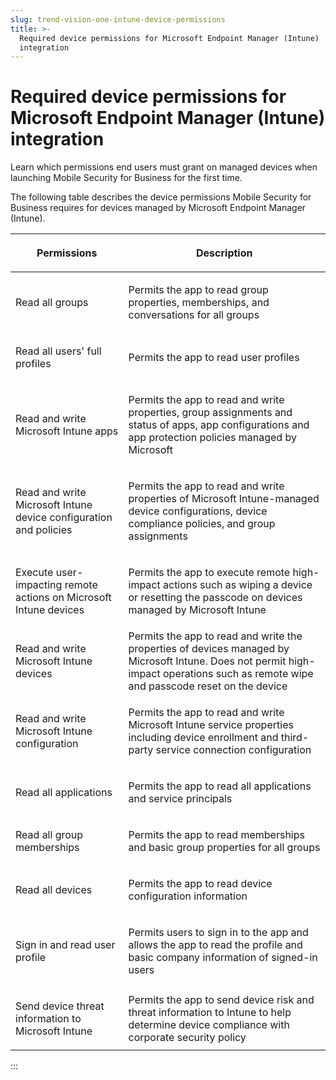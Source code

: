 ```yaml
---
slug: trend-vision-one-intune-device-permissions
title: >-
  Required device permissions for Microsoft Endpoint Manager (Intune)
  integration
---
```

# Required device permissions for Microsoft Endpoint Manager (Intune) integration

Learn which permissions end users must grant on managed devices when launching Mobile Security for Business for the first time.

The following table describes the device permissions Mobile Security for Business requires for devices managed by Microsoft Endpoint Manager (Intune).

<table>
<thead>
<tr>
<th><p><strong>Permissions</strong></p></th>
<th><p>Description</p></th>
</tr>
</thead>
<tbody>
<tr>
<td><p>Read all groups</p></td>
<td><p>Permits the app to read group properties, memberships, and conversations for all groups</p></td>
</tr>
<tr>
<td><p>Read all users' full profiles</p></td>
<td><p>Permits the app to read user profiles</p></td>
</tr>
<tr>
<td><p>Read and write Microsoft Intune apps</p></td>
<td><p>Permits the app to read and write properties, group assignments and status of apps, app configurations and app protection policies managed by Microsoft</p></td>
</tr>
<tr>
<td><p>Read and write Microsoft Intune device configuration and policies</p></td>
<td><p>Permits the app to read and write properties of Microsoft Intune-managed device configurations, device compliance policies, and group assignments</p></td>
</tr>
<tr>
<td><p>Execute user-impacting remote actions on Microsoft Intune devices</p></td>
<td><p>Permits the app to execute remote high-impact actions such as wiping a device or resetting the passcode on devices managed by Microsoft Intune</p></td>
</tr>
<tr>
<td><p>Read and write Microsoft Intune devices</p></td>
<td>Permits the app to read and write the properties of devices managed by Microsoft Intune. Does not permit high-impact operations such as remote wipe and passcode reset on the device</td>
</tr>
<tr>
<td><p>Read and write Microsoft Intune configuration</p></td>
<td><p>Permits the app to read and write Microsoft Intune service properties including device enrollment and third-party service connection configuration</p></td>
</tr>
<tr>
<td><p>Read all applications</p></td>
<td><p>Permits the app to read all applications and service principals</p></td>
</tr>
<tr>
<td><p>Read all group memberships</p></td>
<td><p>Permits the app to read memberships and basic group properties for all groups</p></td>
</tr>
<tr>
<td><p>Read all devices</p></td>
<td><p>Permits the app to read device configuration information</p></td>
</tr>
<tr>
<td><p>Sign in and read user profile</p></td>
<td><p>Permits users to sign in to the app and allows the app to read the profile and basic company information of signed-in users</p></td>
</tr>
<tr>
<td><p>Send device threat information to Microsoft Intune</p></td>
<td>Permits the app to send device risk and threat information to Intune to help determine device compliance with corporate security policy</td>
</tr>
</tbody>
</table>
:::
